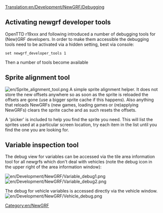 [[Translation:en/Development/NewGRF/Debugging]]
{{en/Manual/Navigation}}

{{en/Feature|Nightly}}

== Activating newgrf developer tools ==
OpenTTD r19xxx and following introduced a number of debugging tools for (New)GRF developers. In order to make them accessible the debugging tools need to be activated via a hidden setting, best via console:
<pre>
set newgrf_developer_tools 1
</pre>

Then a number of tools become available

== Sprite alignment tool ==
[[File:en/Sprite alignment tool.png]]
A simple sprite alignment helper. It does not store the new offsets anywhere so as soon as the sprite is reloaded the offsets are gone (use a bigger sprite cache if this happens). Also anything that reloads NewGRFs (new games, loading games or (re)applying NewGRFs) clears the sprite cache and as such resets the offsets.

A 'picker' is included to help you find the sprite you need.  This will list the sprites used at a particular screen location, try each item in the list until you find the one you are looking for.

== Variable inspection tool ==
The debug view for variables can be accessed via the tile area information tool for all newgrfs which don't deal with vehicles (note the debug icon in the upper right of the area information window):

[[File:en/Development/NewGRF/Variable debug1.png]]
[[File:en/Development/NewGRF/Variable debug2.png]]


The debug for vehicle variables is accessed directly via the vehicle window.
[[File:en/Development/NewGRF/Vehicle debug.png]]

[[Category:en/NewGRF]]